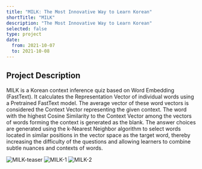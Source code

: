```yaml
---
title: "MILK: The Most Innovative Way to Learn Korean"
shortTitle: "MILK"
description: "The Most Innovative Way to Learn Korean"
selected: false
type: project
date:
  from: 2021-10-07
  to: 2021-10-08
---
```


## Project Description

MILK is a Korean context inference quiz based on Word Embedding (FastText). It calculates the Representation Vector of individual words using a Pretrained FastText model. The average vector of these word vectors is considered the Context Vector representing the given context. The word with the highest Cosine Similarity to the Context Vector among the vectors of words forming the context is generated as the blank. The answer choices are generated using the k-Nearest Neighbor algorithm to select words located in similar positions in the vector space as the target word, thereby increasing the difficulty of the questions and allowing learners to combine subtle nuances and contexts of words.

![MILK-teaser](/assets/milk.png)
![MILK-1](/assets/milk1.png)
![MILK-2](/assets/milk2.png)
